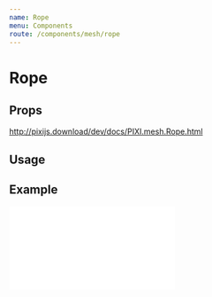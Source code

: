 ```yaml
---
name: Rope
menu: Components
route: /components/mesh/rope
---
```



# Rope

## Props

http://pixijs.download/dev/docs/PIXI.mesh.Rope.html

## Usage

<Playground>
  <Stage width={500} height={300} options={{ backgroundColor: 0xeef1f5 }}>
    <Rope
      points={
        [
          new PIXI.Point(0, 150),
          new PIXI.Point(100, 100),
          new PIXI.Point(150, 150),
          new PIXI.Point(200, 100),
          new PIXI.Point(400, 150),
        ]
      }
      image={'https://s3-us-west-2.amazonaws.com/s.cdpn.io/693612/snake.png'} />
  </Stage>
</Playground>

## Example

<iframe 
  height={500} 
  scrolling="no"
  title="Container" 
  src="//codepen.io/inlet/embed/aecfbdab7d8d320d2ae19ca800d77594/?height=300&theme-id=33987&default-tab=result&embed-version=2"
  frameBorder="no" 
  allowransparency="true"
  allowFullScreen="true"
  style={{ width: '100%' }} />
